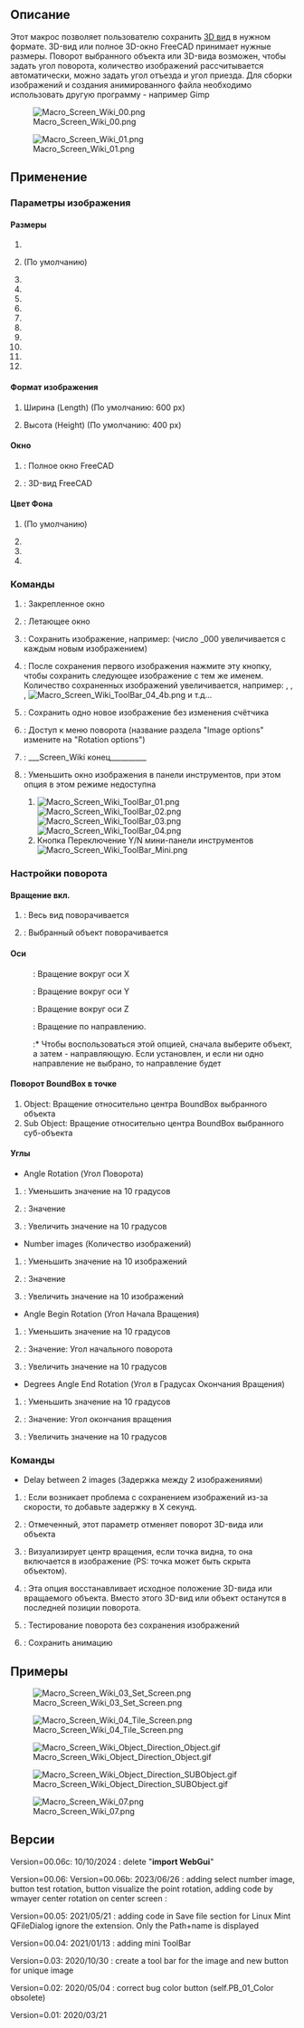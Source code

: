 <languages/>

{{Macro/ru
|Name=Макрос Screen Wiki (Снимок для Вики)
|Icon=Macro_Screen_Wiki.png
|Description=Специальный макрос для пользователя Wiki. Этот макрос позволяет сохранить 3D-вид в нужном формате. 3D-вид или полное 3D-окно FreeCAD принимает нужные размеры. Поворот выбранного объекта или 3D-вида возможен, чтобы задать угол поворота, количество изображений рассчитывается автоматически, можно задать угол вылета и угол прилета. Для сборки изображений и создания анимированного файла необходимо использовать другую программу-например Gimp.
|Author=Mario52
|Version=00.06c
|Date=2024/10/10
|FCVersion=0.19 и выше
|Download=[https://wiki.freecad.org/images/f/f5/Macro_Screen_Wiki.png ToolBar Icon]
|SeeAlso=[[Macro_Copy3DViewToClipboard/ru|Макрос Copy3DViewToClipboard]], [[Macro_Snip/ru|Макрос Snip]]
}}

<span id="Description"></span>
== Описание ==

Этот макрос позволяет пользователю сохранить [[3D_view/ru|3D вид]] в нужном формате. 3D-вид или полное 3D-окно FreeCAD принимает нужные размеры. Поворот выбранного объекта или 3D-вида возможен, чтобы задать угол поворота, количество изображений рассчитывается автоматически, можно задать угол отъезда и угол приезда. Для сборки изображений и создания анимированного файла необходимо использовать другую программу - например Gimp

{{Codeextralink|https://gist.githubusercontent.com/mario52a/61571ce0bd41af0471995df7c3ea855f/raw/14deef95d2276c1095ea7eefb75dc5b5e4be4e04/Macro_Screen_Wiki.FCMacro}}

[[File:Macro_Screen_Wiki_00.png]]

{{Caption|Макрос Screen Wiki Изображение и окно конфигурации}}

[[File:Macro_Screen_Wiki_01.png]]

{{Caption|Макрос Screen Wiki Окно поворота}}

<span id="Usage"></span>
== Применение ==

<span id="Image_options"></span>
===Параметры изображения===

<span id="Definition"></span>
====Размеры====

#{{RadioButton|400x200}}
#{{RadioButton|TRUE|600x400}} (По умолчанию)
#{{RadioButton|1024x768}}
#{{RadioButton|320x240 (QVGA)}}
#{{RadioButton|320x480 (HVGA)}}
#{{RadioButton|400x300}}
#{{RadioButton|480x360}}
#{{RadioButton|640x480 (VGA)}}
#{{RadioButton|768x576 (PAL)}}
#{{RadioButton|800x600 (SVGA)}}
#{{RadioButton|960x720}}
#{{RadioButton|1024x768 (XGA)}}

<span id="Format_image"></span>
====Формат изображения====

#{{SpinBox|600 px}} Ширина (Length) (По умолчанию: 600 px)
#{{SpinBox|400 px}} Высота (Height) (По умолчанию: 400 px)

<span id="Window"></span>
====Окно====

#{{RadioButton|Window FC}} : Полное окно FreeCAD
#{{RadioButton|TRUE|Screen 3D}} : 3D-вид FreeCAD

<span id="BackGround_Color"></span>
====Цвет Фона====

#{{RadioButton|TRUE|Current (Текущий)}} (По умолчанию)
#{{RadioButton|Color (Цвет)}}
#{{RadioButton|Transparent (Прозрачный)}}
#{{Button|Restore (Восстановить)}}

<span id="Command"></span>
===Команды===

#{{Button|Set Screen}}: Закрепленное окно
#{{Button|Tile Screen}}: Летающее окно
#{{Button|Save Image}}: Сохранить изображение, например: {{FileName|imageBox_000.png}} (число _000 увеличивается с каждым новым изображением)
#{{Button|Follow}}: После сохранения первого изображения нажмите эту кнопку, чтобы сохранить следующее изображение с тем же именем. Количество сохраненных изображений увеличивается, например: {{FileName|imageBox_001.png}}, {{FileName|imageBox_002.png}}, {{FileName|imageBox_003.png}}, [[Image:Macro_Screen_Wiki_ToolBar_04_4b.png]] и т.д...
#{{Button|New Image}}: Сохранить одно новое изображение без изменения счётчика
#{{Button|Rotation}}: Доступ к меню поворота (название раздела "Image options" измените на "Rotation options")
#{{Button|Quit}}: ___Screen_Wiki конец__________ 
#{{Button|ToolBar}}: Уменьшить окно изображения в панели инструментов, при этом опция {{Button|Rotation}} в этом режиме недоступна
##[[Image:Macro_Screen_Wiki_ToolBar_01.png]][[Image:Macro_Screen_Wiki_ToolBar_02.png]][[Image:Macro_Screen_Wiki_ToolBar_03.png]][[Image:Macro_Screen_Wiki_ToolBar_04.png]]
##Кнопка {{Button|[[Image:Macro_Screen_Wiki_ToolBar_04_6.png]]}} Переключение Y/N мини-панели инструментов [[Image:Macro_Screen_Wiki_ToolBar_Mini.png]]

<span id="Rotation_options"></span>
===Настройки поворота===

<span id="Rotation_on"></span>
====Вращение вкл.====

#{{RadioButton|3D View}}: Весь вид поворачивается
#{{RadioButton|TRUE|Object}}: Выбранный объект поворачивается

<span id="Axis"></span>
====Оси====

:{{RadioButton|TRUE| {{ColoredText||red|'''X'''}}}}: Вращение вокруг оси X
:{{RadioButton| {{ColoredText||Green|'''Y'''}}}}: Вращение вокруг оси Y
:{{RadioButton| {{ColoredText||Blue|'''Z'''}}}}: Вращение вокруг оси Z
:{{RadioButton| {{ColoredText||#995500|'''D'''}}}}: Вращение по направлению. 
::* Чтобы воспользоваться этой опцией, сначала выберите объект, а затем - направляющую. Если {{RadioButton|TRUE|{{ColoredText||#995500|'''D'''}}}} установлен, и если ни одно направление не выбрано, то направление будет {{incode|Vector(0, 0, 0)}}

<span id="Point_Rotation_BoundBox"></span>
====Поворот BoundBox в точке====

#Object: Вращение относительно центра BoundBox выбранного объекта
#Sub Object: Вращение относительно центра BoundBox выбранного суб-объекта

<span id="Angles"></span>
====Углы====

*Angle Rotation (Угол Поворота)
#{{Button|-}}: Уменьшить значение на 10 градусов 
#{{SpinBox|0 Degrees}} : Значение
#{{Button|+}}: Увеличить значение на 10 градусов 
*Number images (Количество изображений)
#{{Button|-}}: Уменьшить значение на 10 изображений
#{{SpinBox|0 Images (+1)}} : Значение
#{{Button|+}}: Увеличить значение на 10 изображений
*Angle Begin Rotation (Угол Начала Вращения)
#{{Button|-}}: Уменьшить значение на 10 градусов 
#{{SpinBox|0 Degrees}} : Значение: Угол начального поворота
#{{Button|+}}: Увеличить значение на 10 градусов 
*Degrees Angle End Rotation (Угол в Градусах Окончания Вращения)
#{{Button|-}}: Уменьшить значение на 10 градусов 
#{{SpinBox|360 Degrees}}:  Значение: Угол окончания вращения
#{{Button|+}}: Увеличить значение на 10 градусов 

<span id="Command"></span>
===Команды===

*Delay between 2 images (Задержка между 2 изображениями)
#{{SpinBox|0,00 Delay second}} : Если возникает проблема с сохранением изображений из-за скорости, то добавьте задержку в X секунд. 
#{{CheckBox|Reverse}}: Отмеченный, этот параметр отменяет поворот 3D-вида или объекта
#{{Button|Point center}}: Визуализирует центр вращения, если точка видна, то она включается в изображение (PS: точка может быть скрыта объектом).
#{{CheckBox|TRUE|Original position}}: Эта опция восстанавливает исходное положение 3D-вида или вращаемого объекта. Вместо этого 3D-вид или объект останутся в последней позиции поворота.
#{{Button|Test Rot.}}: Тестирование поворота без сохранения изображений
#{{Button|Save the animation}}: Сохранить анимацию

<span id="Examples"></span>
==Примеры==

[[Image:Macro_Screen_Wiki_03_Set_Screen.png]]

{{Caption|Захваченный экран с размерами {{incode|640px x 400px}}}}

[[Image:Macro_Screen_Wiki_04_Tile_Screen.png]]

{{Caption|Размеры те же, что и у предыдущего изображения, но этот снимок сделан как 'Летающее окно'.}}

[[Image:Macro_Screen_Wiki_Object_Direction_Object.gif]]

{{Caption|Режим анимации: Выбранный объект и направление вокруг Центра BoundBox Объекта.<br/>Изображения должны быть собраны с помощью стороннего приложения для создания анимации .gif<br/>такие, как [https://daviesmediadesign.com/project/make-animated-gif-gimp/ GIMP] или [https://www.screentogif.com ScreenToGif]}}

[[Image:Macro_Screen_Wiki_Object_Direction_SUBObject.gif]]

{{Caption|Режим анимации: Вращение относительно центра BoundBox выбранного суб-объекта.<br/>Изображения должны быть собраны с помощью стороннего приложения для создания анимации .gif<br/>такие, как [https://daviesmediadesign.com/project/make-animated-gif-gimp/ GIMP] или [https://www.screentogif.com ScreenToGif]}}

[[Image:Macro_Screen_Wiki_07.png]]

{{Caption|The FreeCAD window resized. The dimension may be different from the definition (depending on the Widget, title bar etc... used.)}}

<span id="Versions"></span>
==Версии==

Version=00.06c: 10/10/2024 : delete "'''import WebGui'''"

Version=00.06: Version=00.06b: 2023/06/26 : adding select number image, button test rotation, button visualize the point rotation,
adding code by wmayer center rotation on center screen :

{{Code|code=
                #https://forum.freecadweb.org/viewtopic.php?f=22&t=10157
                cam = Gui.ActiveDocument.ActiveView.getCameraNode()
                position = cam.position.getValue()
                orient = cam.orientation.getValue()
                focalDistance = cam.focalDistance.getValue()
                viewdir = coin.SbVec3f(0, 0, -1)
                viewdir = orient.multVec(viewdir)
                pointRotation = position + viewdir * focalDistance
                pointRotation = pointRotation2 = App.Vector(pointRotation.getValue()[0], pointRotation.getValue()[1], pointRotation.getValue()[2])

}}

Version=00.05: 2021/05/21 : adding code in Save file section for Linux Mint QFileDialog ignore the extension. Only the Path+name is displayed

{{Code|code=
global switchQFileDialogMint
                ####  mint
                if switchQFileDialogMint == True:   #
                    Filter = Filter[Filter.find("."):Filter.find(")")]
                    SaveName = SaveName + Filter
                ####  mint
}}
Version=00.04: 2021/01/13 : adding mini ToolBar

Version=0.03: 2020/10/30 : create a tool bar for the image and new button for unique image 

Version=0.02: 2020/05/04 : correct bug color button (self.PB_01_Color obsolete)

Version=0.01: 2020/03/21
